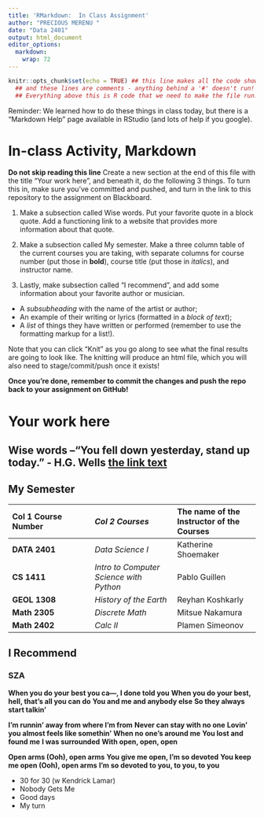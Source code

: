 ```yaml
---
title: 'RMarkdown:  In Class Assignment'
author: "PRECIOUS MERENU "
date: "Data 2401"
output: html_document
editor_options: 
  markdown: 
    wrap: 72
---
```


```r
knitr::opts_chunk$set(echo = TRUE) ## this line makes all the code show! 
  ## and these lines are comments - anything behind a '#' doesn't run!
  ## Everything above this is R code that we need to make the file run! We'll discuss it next class.
```

Reminder: We learned how to do these things in class today, but there is
a "Markdown Help" page available in RStudio (and lots of help if you
google).

# In-class Activity, Markdown

**Do not skip reading this line** Create a new section at the end of
this file with the title "Your work here", and beneath it, do the
following 3 things. To turn this in, make sure you've committed and
pushed, and turn in the link to this repository to the assignment on
Blackboard.

1.  Make a subsection called Wise words. Put your favorite quote in a
    block quote. Add a functioning link to a website that provides more
    information about that quote.

2.  Make a subsection called My semester. Make a three column table of
    the current courses you are taking, with separate columns for course
    number (put those in **bold**), course title (put those in
    *italics*), and instructor name.

3.  Lastly, make subsection called "I recommend", and add some
    information about your favorite author or musician.

-   A *subsubheading* with the name of the artist or author;\
-   An example of their writing or lyrics (formatted in a *block of
    text*);\
-   A *list* of things they have written or performed (remember to use
    the formatting markup for a list!).

Note that you can click "Knit" as you go along to see what the final
results are going to look like. The knitting will produce an html file,
which you will also need to stage/commit/push once it exists!

**Once you're done, remember to commit the changes and push the repo
back to your assignment on GitHub!**

# Your work here

## Wise words --"You fell down yesterday, stand up today." - H.G. Wells [the link text](https://www.brainyquote.com/quote_of_the_day)

## My Semester

| **Col 1 Course Number** | *Col 2 Courses* | The name of the Instructor of the Courses |
|:---|:---|:---|
| **DATA 2401** | *Data Science I* | Katherine Shoemaker |
| **CS 1411** | *Intro to Computer Science with Python* | Pablo Guillen |
| **GEOL 1308** | *History of the Earth* | Reyhan Koshkarly |
| **Math 2305** | *Discrete Math* | Mitsue Nakamura |
| **Math 2402** | *Calc II* | Plamen Simeonov |

## I Recommend

### SZA

**When you do your best you ca—, I done told you** **When you do your
best, hell, that's all you can do** **You and me and anybody else** **So
they always start talkin'**

**I'm runnin' away from where I'm from** **Never can stay with no one**
**Lovin' you almost feels like somethin'** **When no one's around me**
**You lost and found me** **I was surrounded** **With open, open, open**

**Open arms (Ooh), open arms** **You give me open, I'm so devoted**
**You keep me open (Ooh), open arms** **I'm so devoted to you, to you,
to you**

-   30 for 30 (w Kendrick Lamar)
-   Nobody Gets Me
-   Good days
-   My turn
